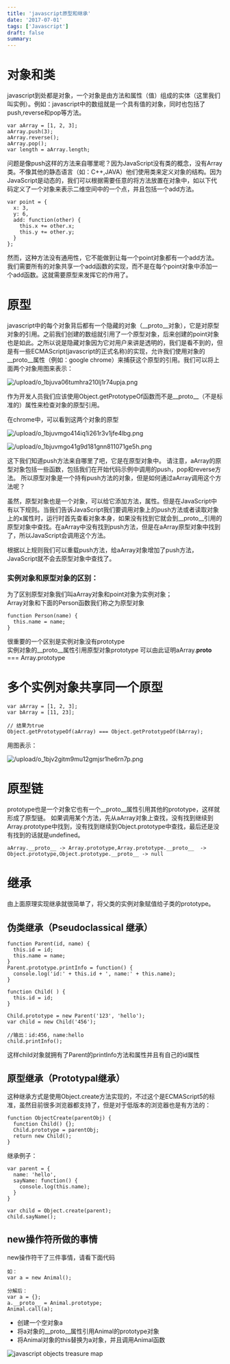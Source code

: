 ```yaml
---
title: 'javascript原型和继承'
date: '2017-07-01'
tags: ['Javascript']
draft: false
summary: 
---
```


# 对象和类
javascript到处都是对象，一个对象是由方法和属性（值）组成的实体（这里我们叫实例）。例如：javascript中的数组就是一个具有值的对象，同时也包括了push,reverse和pop等方法。
```
var aArray = [1, 2, 3];
aArray.push(3);
aArray.reverse();
aArray.pop();
var length = aArray.length;
```

问题是像push这样的方法来自哪里呢？因为JavaScript没有类的概念，没有Array类。不像其他的静态语言（如：C++,JAVA）他们使用类来定义对象的结构。因为JavaScript是动态的，我们可以根据需要任意的将方法放置在对象中，如以下代码定义了一个对象来表示二维空间中的一个点，并且包括一个add方法。
```
var point = {
  x: 3,
  y: 6,
  add: function(other) {
    this.x += other.x;
    this.y += other.y;
  }
};
```
然而，这种方法没有通用性，它不能做到让每一个point对象都有一个add方法。我们需要所有的对象共享一个add函数的实现，而不是在每个point对象中添加一个add函数。这就需要原型来发挥它的作用了。

# 原型
javascript中的每个对象背后都有一个隐藏的对象（__proto__对象），它是对原型对象的引用。之前我们创建的数组就引用了一个原型对象，后来创建的point对象也是如此。之所以说是隐藏对象因为它对用户来讲是透明的，我们是看不到的，但是有一些ECMAScript(javascript的正式名称)的实现，允许我们使用对象的__proto__属性（例如：google chrome）来捕获这个原型的引用。我们可以将上面两个对象用图来表示：

![/upload/o_1bjuva06tumhra210lj1r74upja.png](/upload/o_1bjuva06tumhra210lj1r74upja.png)

作为开发人员我们应该使用Object.getPrototypeOf函数而不是__proto__（不是标准的）属性来检查对象的原型引用。

在chrome中，可以看到这两个对象的原型

![/upload/o_1bjuvmgo414iq1i261r3v1jfe4lbg.png](/upload/o_1bjuvmgo414iq1i261r3v1jfe4lbg.png)

![/upload/o_1bjuvmgo41g9d181gnn811071ge5h.png](/upload/o_1bjuvmgo41g9d181gnn811071ge5h.png)

这下我们知道push方法来自哪里了吧，它是在原型对象中。
请注意，aArray的原型对象包括一些函数，包括我们在开始代码示例中调用的push，pop和reverse方法。 所以原型对象是一个持有push方法的对象，但是如何通过aArray调用这个方法呢？

虽然，原型对象也是一个对象，可以给它添加方法，属性。但是在JavaScript中有以下规则。当我们告诉JavaScript我们要调用对象上的push方法或者读取对象上的x属性时，运行时首先查看对象本身，如果没有找到它就会到__proto__引用的原型对象中查找。在aArray中没有找到push方法，但是在aArray原型对象中找到了，所以JavaScript会调用这个方法。

根据以上规则我们可以重载push方法，给aArray对象增加了push方法，JavaScript就不会去原型对象中查找了。

### 实例对象和原型对象的区别：
为了区别原型对象我们叫aArray对象和point对象为实例对象；  
Array对象和下面的Person函数我们称之为原型对象
```
function Person(name) {
  this.name = name;
}
```
很重要的一个区别是实例对象没有prototype  
实例对象的__proto__属性引用原型对象prototype 
可以由此证明aArray.__proto__ === Array.prototype

# 多个实例对象共享同一个原型
```
var aArray = [1, 2, 3];
var bArray = [11, 23];

// 结果为true
Object.getPrototypeOf(aArray) === Object.getPrototypeOf(bArray);
```
用图表示：

![/upload/o_1bjv2gitm9mu12gmjsr1he6rn7p.png](/upload/o_1bjv2gitm9mu12gmjsr1he6rn7p.png)

# 原型链
prototype也是一个对象它也有一个__proto__属性引用其他的prototype，这样就形成了原型链。
如果调用某个方法，先从aArray对象上查找，没有找到继续到Array.prototype中找到，没有找到继续到Object.prototype中查找，最后还是没有找到的话就是undefined。
```
aArray.__proto__ -> Array.prototype,Array.prototype.__proto__  -> Object.prototype,Object.prototype.__proto__ -> null
```

# 继承
由上面原理实现继承就很简单了，将父类的实例对象赋值给子类的prototype。
## 伪类继承（Pseudoclassical 继承）
```
function Parent(id, name) {
  this.id = id;
  this.name = name;
}
Parent.prototype.printInfo = function() {
  console.log('id:' + this.id + ', name:' + this.name);
}

function Child( ) {
  this.id = id;
}

Child.prototype = new Parent('123', 'hello');
var child = new Child('456');

//输出：id:456, name:hello
child.printInfo();
```
这样child对象就拥有了Parent的printInfo方法和属性并且有自己的id属性

## 原型继承（Prototypal继承）
这种继承方式是使用Object.create方法实现的，不过这个是ECMAScript5的标准，虽然目前很多浏览器都支持了，但是对于低版本的浏览器也是有方法的：
```
function ObjectCreate(parentObj) {
  function Child() {};
  Child.prototype = parentObj;
  return new Child();
}
```
继承例子：
```
var parent = {
  name: 'hello',
  sayName: function() {
    console.log(this.name);
  }
}

var child = Object.create(parent);
child.sayName();
```

## new操作符所做的事情
new操作符干了三件事情，请看下面代码
```
如：
var a = new Animal();

分解后：
var a = {};
a.__proto__ = Animal.prototype;
Animal.call(a);
```
* 创建一个空对象a
* 将a对象的__proto__属性引用Animal的prototype对象
* 将Animal对象的this替换为a对象，并且调用Animal函数

![javascript objects treasure map](/upload/o_1bmb2kbri1k7nsm21mnudh8ul6a.png)